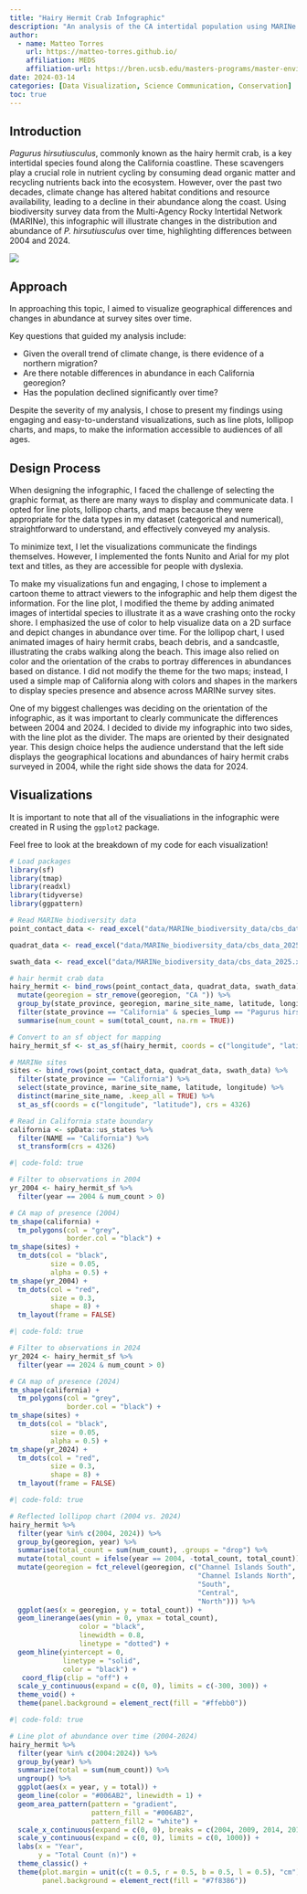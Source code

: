 ```yaml
---
title: "Hairy Hermit Crab Infographic"
description: "An analysis of the CA intertidal population using MARINe survey data"
author:
  - name: Matteo Torres
    url: https://matteo-torres.github.io/
    affiliation: MEDS
    affiliation-url: https://bren.ucsb.edu/masters-programs/master-environmental-data-science
date: 2024-03-14
categories: [Data Visualization, Science Communication, Conservation]
toc: true
---
```


## Introduction
*Pagurus hirsutiusculus*, commonly known as the hairy hermit crab, is a key intertidal species found along the California coastline. These scavengers play a crucial role in nutrient cycling by consuming dead organic matter and recycling nutrients back into the ecosystem. However, over the past two decades, climate change has altered habitat conditions and resource availability, leading to a decline in their abundance along the coast. Using biodiversity survey data from the Multi-Agency Rocky Intertidal Network (MARINe), this infographic will illustrate changes in the distribution and abundance of *P. hirsutiusculus* over time, highlighting differences between 2004 and 2024.

![](infographic.png)

## Approach
In approaching this topic, I aimed to visualize geographical differences and changes in abundance at survey sites over time.

Key questions that guided my analysis include:

- Given the overall trend of climate change, is there evidence of a northern migration?
- Are there notable differences in abundance in each California georegion?
- Has the population declined significantly over time?

Despite the severity of my analysis, I chose to present my findings using engaging and easy-to-understand visualizations, such as line plots, lollipop charts, and maps, to make the information accessible to audiences of all ages.

## Design Process

When designing the infographic, I faced the challenge of selecting the graphic format, as there are many ways to display and communicate data. I opted for line plots, lollipop charts, and maps because they were appropriate for the data types in my dataset (categorical and numerical), straightforward to understand, and effectively conveyed my analysis.

To minimize text, I let the visualizations communicate the findings themselves. However, I implemented the fonts Nunito and Arial for my plot text and titles, as they are accessible for people with dyslexia.

To make my visualizations fun and engaging, I chose to implement a cartoon theme to attract viewers to the infographic and help them digest the information. For the line plot, I modified the theme by adding animated images of intertidal species to illustrate it as a wave crashing onto the rocky shore. I emphasized the use of color to help visualize data on a 2D surface and depict changes in abundance over time. For the lollipop chart, I used animated images of hairy hermit crabs, beach debris, and a sandcastle, illustrating the crabs walking along the beach. This image also relied on color and the orientation of the crabs to portray differences in abundances based on distance. I did not modify the theme for the two maps; instead, I used a simple map of California along with colors and shapes in the markers to display species presence and absence across MARINe survey sites.

One of my biggest challenges was deciding on the orientation of the infographic, as it was important to clearly communicate the differences between 2004 and 2024. I decided to divide my infographic into two sides, with the line plot as the divider. The maps are oriented by their designated year. This design choice helps the audience understand that the left side displays the geographical locations and abundances of hairy hermit crabs surveyed in 2004, while the right side shows the data for 2024.

## Visualizations
It is important to note that all of the visualiations in the infographic were created in R using the `ggplot2` package. 

Feel free to look at the breakdown of my code for each visualization!

```r
# Load packages
library(sf)
library(tmap)
library(readxl)
library(tidyverse)
library(ggpattern)

# Read MARINe biodiversity data
point_contact_data <- read_excel("data/MARINe_biodiversity_data/cbs_data_2025.xlsx", sheet = 2)

quadrat_data <- read_excel("data/MARINe_biodiversity_data/cbs_data_2025.xlsx", sheet = 3)

swath_data <- read_excel("data/MARINe_biodiversity_data/cbs_data_2025.xlsx", sheet = 4)

# hair hermit crab data
hairy_hermit <- bind_rows(point_contact_data, quadrat_data, swath_data) %>% 
  mutate(georegion = str_remove(georegion, "CA ")) %>%
  group_by(state_province, georegion, marine_site_name, latitude, longitude, species_lump, year) %>%
  filter(state_province == "California" & species_lump == "Pagurus hirsutiusculus") %>%
  summarise(num_count = sum(total_count, na.rm = TRUE))

# Convert to an sf object for mapping
hairy_hermit_sf <- st_as_sf(hairy_hermit, coords = c("longitude", "latitude"), crs = 4326)

# MARINe sites
sites <- bind_rows(point_contact_data, quadrat_data, swath_data) %>%
  filter(state_province == "California") %>%
  select(state_province, marine_site_name, latitude, longitude) %>%
  distinct(marine_site_name, .keep_all = TRUE) %>%
  st_as_sf(coords = c("longitude", "latitude"), crs = 4326)

# Read in California state boundary 
california <- spData::us_states %>% 
  filter(NAME == "California") %>%
  st_transform(crs = 4326)
```

```r
#| code-fold: true

# Filter to observations in 2004
yr_2004 <- hairy_hermit_sf %>%
  filter(year == 2004 & num_count > 0)

# CA map of presence (2004)
tm_shape(california) +
  tm_polygons(col = "grey",
              border.col = "black") +
tm_shape(sites) +
  tm_dots(col = "black",
          size = 0.05,
          alpha = 0.5) +
tm_shape(yr_2004) +
  tm_dots(col = "red",
          size = 0.3,
          shape = 8) +
  tm_layout(frame = FALSE)
```

```r
#| code-fold: true

# Filter to observations in 2024
yr_2024 <- hairy_hermit_sf %>%
  filter(year == 2024 & num_count > 0)

# CA map of presence (2024)
tm_shape(california) +
  tm_polygons(col = "grey",
              border.col = "black") +
tm_shape(sites) +
  tm_dots(col = "black",
          size = 0.05,
          alpha = 0.5) +
tm_shape(yr_2024) +
  tm_dots(col = "red",
          size = 0.3,
          shape = 8) +
  tm_layout(frame = FALSE)
```

```r
#| code-fold: true

# Reflected lollipop chart (2004 vs. 2024)
hairy_hermit %>%
  filter(year %in% c(2004, 2024)) %>%
  group_by(georegion, year) %>%
  summarise(total_count = sum(num_count), .groups = "drop") %>%
  mutate(total_count = ifelse(year == 2004, -total_count, total_count)) %>%
  mutate(georegion = fct_relevel(georegion, c("Channel Islands South",
                                              "Channel Islands North",
                                              "South",
                                              "Central",
                                              "North"))) %>% 
  ggplot(aes(x = georegion, y = total_count)) +  
  geom_linerange(aes(ymin = 0, ymax = total_count),
                 color = "black",
                 linewidth = 0.8, 
                 linetype = "dotted") +
  geom_hline(yintercept = 0, 
             linetype = "solid", 
             color = "black") +
   coord_flip(clip = "off") +
  scale_y_continuous(expand = c(0, 0), limits = c(-300, 300)) +
  theme_void() +
  theme(panel.background = element_rect(fill = "#ffebb0"))
```

```r
#| code-fold: true

# Line plot of abundance over time (2004-2024)
hairy_hermit %>%
  filter(year %in% c(2004:2024)) %>%
  group_by(year) %>%
  summarize(total = sum(num_count)) %>%
  ungroup() %>%
  ggplot(aes(x = year, y = total)) +
  geom_line(color = "#006AB2", linewidth = 1) +
  geom_area_pattern(pattern = "gradient",
                    pattern_fill = "#006AB2",
                    pattern_fill2 = "white") +
  scale_x_continuous(expand = c(0, 0), breaks = c(2004, 2009, 2014, 2019, 2024)) +
  scale_y_continuous(expand = c(0, 0), limits = c(0, 1000)) +
  labs(x = "Year",
       y = "Total Count (n)") +
  theme_classic() +
  theme(plot.margin = unit(c(t = 0.5, r = 0.5, b = 0.5, l = 0.5), "cm"),
        panel.background = element_rect(fill = "#7f8386"))
```


